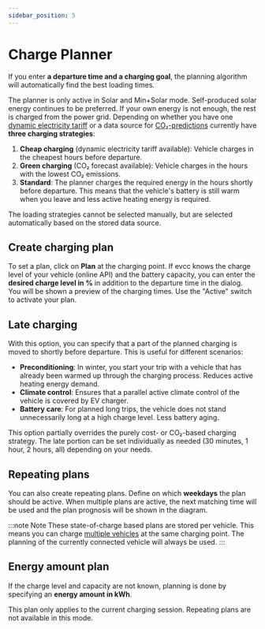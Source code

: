 ```yaml
---
sidebar_position: 5
---
```



# Charge Planner

If you enter **a departure time and a charging goal**, the planning algorithm will automatically find the best loading times.

The planner is only active in Solar and Min+Solar mode.
Self-produced solar energy continues to be preferred.
If your own energy is not enough, the rest is charged from the power grid.
Depending on whether you have one [dynamic electricity tariff](./dynamic-prices) or a data source for [CO₂-predictions](./co2) currently have **three charging strategies**:

1. **Cheap charging** (dynamic electricity tariff available): Vehicle charges in the cheapest hours before departure.
2. **Green charging** (CO₂ forecast available): Vehicle charges in the hours with the lowest CO₂ emissions.
3. **Standard**: The planner charges the required energy in the hours shortly before departure. This means that the vehicle's battery is still warm when you leave and less active heating energy is required.

The loading strategies cannot be selected manually, but are selected automatically based on the stored data source.

## Create charging plan

To set a plan, click on **Plan** at the charging point.
If evcc knows the charge level of your vehicle (online API) and the battery capacity, you can enter the **desired charge level in %** in addition to the departure time in the dialog.
You will be shown a preview of the charging times.
Use the "Active" switch to activate your plan.

<Screenshot
  name="features/screenshots/plan-soc"
  caption="Screenshot of a charging plan using the charging status"
/>

## Late charging

With this option, you can specify that a part of the planned charging is moved to shortly before departure.
This is useful for different scenarios:

- **Preconditioning**: In winter, you start your trip with a vehicle that has already been warmed up through the charging process. Reduces active heating energy demand.
- **Climate control**: Ensures that a parallel active climate control of the vehicle is covered by EV charger.
- **Battery care**: For planned long trips, the vehicle does not stand unnecessarily long at a high charge level. Less battery aging.

<Screenshot
  name="features/screenshots/plan-precondition"
  caption="Screenshot of a charging plan with late charging"
/>

This option partially overrides the purely cost- or CO₂-based charging strategy.
The late portion can be set individually as needed (30 minutes, 1 hour, 2 hours, all) depending on your needs.

## Repeating plans

You can also create repeating plans.
Define on which **weekdays** the plan should be active.
When multiple plans are active, the next matching time will be used and the plan prognosis will be shown in the diagram.

<Screenshot
  name="features/screenshots/plan-soc-repeating"
  caption="Screenshot of a recurring charging plan"
/>

:::note Note
These state-of-charge based plans are stored per vehicle.
This means you can charge [multiple vehicles](./vehicle#multiple-vehicles) at the same charging point.
The planning of the currently connected vehicle will always be used.
:::

## Energy amount plan

If the charge level and capacity are not known, planning is done by specifying an **energy amount in kWh**.

<Screenshot
  name="features/screenshots/plan-energy"
  caption="Screenshot of a charging plan using energy amount"
/>

This plan only applies to the current charging session.
Repeating plans are not available in this mode.